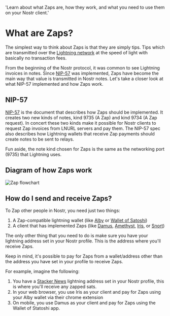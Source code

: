   'Learn about what Zaps are, how they work, and what you need to use them on your Nostr client.'

# What are Zaps?

The simplest way to think about Zaps is that they are simply tips. Tips which are transmitted over the [Lightning network](https://www.investopedia.com/terms/l/lightning-network.asp) at the speed of light with basically no transaction fees.

From the beginning of the Nostr protocol, it was common to see Lightning invoices in notes. Since [NIP-57](https://github.com/nostr-protocol/nips/blob/master/57.md) was implemented, Zaps have become the main way that value is transmitted in Nostr notes. Let's take a closer look at what NIP-57 implemented and how Zaps work.

## NIP-57

[NIP-57](https://github.com/nostr-protocol/nips/blob/master/57.md) is the document that describes how Zaps should be implemented. It creates two new kinds of notes, kind 9735 (A Zap) and kind 9734 (A Zap request). In concert these two kinds make it possible for Nostr clients to request Zap invoices from LNURL servers and pay them. The NIP-57 spec also describes how Lightning wallets that receive Zap payments should create notes to be sent to relays.

<Note>
  Fun aside, the note kind chosen for Zaps is the same as the networking port
  (9735) that Lightning uses.
</Note>

## Diagram of how Zaps work

![Zap flowchart](images/webp/zap-flow.webp)

## How do I send and receive Zaps?

To Zap other people in Nostr, you need just two things:

1. A Zap-compatible lightning wallet (like [Alby](https://getalby.com/) or [Wallet of Satoshi](https://www.walletofsatoshi.com/))
1. A client that has implemented Zaps (like [Damus](https://nostr.how/guides/damus), [Amethyst](https://nostr.how/guides/amethyst), [Iris](https://nostr.how/guides/iris), or [Snort](https://snort.social))

The only other thing that you need to do is make sure you have your lightning address set in your Nostr profile. This is the address where you'll receive Zaps.

Keep in mind, it's possible to pay for Zaps from a wallet/address other than the address you have set in your profile to receive Zaps.

For example, imagine the following:

1. You have a [Stacker News](https://stacker.news/) lightning address set in your Nostr profile, this is where you'll receive any zapped sats.
1. In your web browser, you use Iris as your client and pay for Zaps using your Alby wallet via their chrome extension
1. On mobile, you use Damus as your client and pay for Zaps using the Wallet of Statoshi app.
